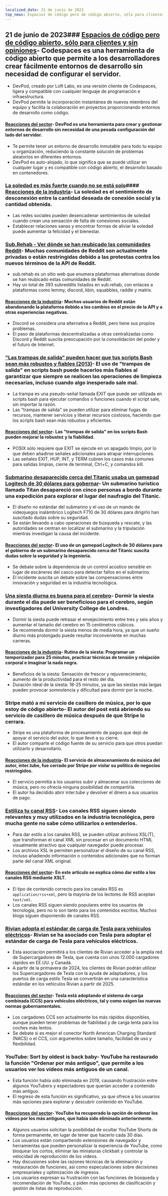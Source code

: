 ```yaml
---
localized_date: 21 de junio de 2023
top_news: Espacios de código pero de código abierto, sólo para clientes y sin opiniones
---
```




<CallToAction />

<Steps>

## 21 de junio de 2023### [Espacios de código pero de código abierto, sólo para clientes y sin opiniones](https://devpod.sh/)- Codespaces es una herramienta de código abierto que permite a los desarrolladores crear fácilmente entornos de desarrollo sin necesidad de configurar el servidor.

- DevPod, creado por Loft Labs, es una versión cliente de Codespaces, ligera y compatible con cualquier lenguaje de programación e infraestructura.
- DevPod permite la incorporación instantánea de nuevos miembros del equipo y facilita la colaboración en proyectos proporcionando entornos de desarrollo como código.

#### [Reacciones del sector](http://news.ycombinator.com/item?id=36407477)- DevPod es una herramienta para crear y gestionar entornos de desarrollo sin necesidad de una pesada configuración del lado del servidor.

- Te permite tener un entorno de desarrollo inmutable para todo tu equipo u organización, reduciendo la constante solución de problemas aleatorios en diferentes entornos.
- DevPod es auto-alojado, lo que significa que se puede utilizar en cualquier lugar y es compatible con código abierto, el desarrollo basado en contenedores.

### [La soledad es más fuerte cuando no se está solo](https://pubmed.ncbi.nlm.nih.gov/37293324/)#### [Reacciones de la industria](http://news.ycombinator.com/item?id=36403280)- La soledad es el sentimiento de desconexión entre la cantidad deseada de conexión social y la cantidad obtenida.

- Las redes sociales pueden desencadenar sentimientos de soledad cuando crean una sensación de falta de conexiones sociales.
- Establecer relaciones sanas y encontrar formas de aliviar la soledad puede aumentar la felicidad y el bienestar.

### [Sub.Rehab - Ver dónde se han reubicado las comunidades Reddit](https://sub.rehab/)- Muchas comunidades de Reddit son actualmente privadas o están restringidas debido a las protestas contra los nuevos términos de la API de Reddit.

- sub.rehab es un sitio web que enumera plataformas alternativas donde se han reubicado estas comunidades de Reddit.
- Hay un total de 393 subreddits listados en sub.rehab, con enlaces a plataformas como lemmy, discord, kbin, squabbles, raddle y matrix.

#### [Reacciones de la industria](http://news.ycombinator.com/item?id=36401999)- Muchos usuarios de Reddit están abandonando la plataforma debido a los cambios en el precio de la API y a otras experiencias negativas.

- Discord se considera una alternativa a Reddit, pero tiene sus propios problemas.
- El paso de plataformas descentralizadas a otras centralizadas como Discord y Reddit suscita preocupación por la consolidación del poder y el futuro de Internet.

### ["Las trampas de salida" pueden hacer que tus scripts Bash sean más robustos y fiables (2013)](http://redsymbol.net/articles/bash-exit-traps/)- El uso de "trampas de salida" en scripts bash puede hacerlos más fiables al garantizar que siempre se realicen las operaciones de limpieza necesarias, incluso cuando algo inesperado sale mal.

- La trampa es una pseudo-señal llamada EXIT que puede ser utilizada en scripts bash para ejecutar comandos o funciones cuando el script sale, sin importar la razón.
- Las "trampas de salida" se pueden utilizar para eliminar fugas de recursos, mantener servicios y liberar recursos costosos, haciendo que los scripts bash sean más robustos y eficientes.

#### [Reacciones del sector](http://news.ycombinator.com/item?id=36400465)- Las "trampas de salida" en los scripts Bash pueden mejorar la robustez y la fiabilidad.

- POSIX sólo requiere que EXIT se ejecute en un apagado limpio, por lo que deben añadirse señales adicionales para atrapar interrupciones.
- Las señales EXIT, HUP, INT, y TERM cubren los casos más comunes para salidas limpias, cierre de terminal, Ctrl+C, y comandos kill.

### [Submarino desaparecido cerca del Titanic usaba un gamepad Logitech de 30 dólares para gobernar](https://arstechnica.com/gaming/2023/06/submarine-missing-near-titanic-used-a-30-logitech-gamepad-for-steering/)- Un submarino turístico llamado Titan desapareció con cinco personas a bordo durante una expedición para explorar el lugar del naufragio del Titanic.

- El diseño no estándar del submarino y el uso de un mando de videojuegos inalámbrico Logitech F710 de 30 dólares para dirigirlo han suscitado dudas sobre su seguridad.
- Se están llevando a cabo operaciones de búsqueda y rescate, y las autoridades se centran en localizar el submarino y la tripulación mientras investigan la causa del incidente.

#### [Reacciones del sector](http://news.ycombinator.com/item?id=36407781)- El uso de un gamepad Logitech de 30 dólares para el gobierno de un submarino desaparecido cerca del Titanic suscita dudas sobre la seguridad y la ingeniería.

- Se debate sobre la dependencia de un control acústico sensible en lugar de escáneres del casco para detectar fallos en el submarino.
- El incidente suscita un debate sobre las compensaciones entre innovación y seguridad en la industria tecnológica.

### [Una siesta diurna es buena para el cerebro](https://www.bbc.com/news/health-65950168)- Dormir la siesta durante el día puede ser beneficioso para el cerebro, según investigadores del University College de Londres.

- Dormir la siesta puede retrasar el envejecimiento entre tres y seis años y aumentar el tamaño del cerebro en 15 centímetros cúbicos.
- Se recomienda dormir la siesta menos de media hora, ya que un sueño diurno más prolongado puede resultar inconveniente en muchas carreras.

#### [Reacciones de la industria](http://news.ycombinator.com/item?id=36399503)- Rutina de la siesta: Programar un temporizador para 25 minutos, practicar técnicas de tensión y relajación corporal e imaginar la nada negra.

- Beneficios de la siesta: Sensación de frescor y rejuvenecimiento, aumento de la productividad para el resto del día.
- Duración ideal de la siesta: 18-25 minutos, ya que las siestas más largas pueden provocar somnolencia y dificultad para dormir por la noche.

### Stripe mató a mi servicio de casillero de música, por lo que estoy de código abierto- El autor del post está abriendo su servicio de casillero de música después de que Stripe lo cerrara.

- Stripe es una plataforma de procesamiento de pagos que dejó de apoyar el servicio del autor, lo que llevó a su cierre.
- El autor comparte el código fuente de su servicio para que otros puedan utilizarlo y desarrollarlo.

#### [Reacciones de la industria](http://news.ycombinator.com/item?id=36403607)- El servicio de almacenamiento de música del autor, inter.tube, fue cerrado por Stripe por violar su política de negocios restringidos.

- El servicio permitía a los usuarios subir y almacenar sus colecciones de música, pero no ofrecía ninguna posibilidad de compartirla.
- El autor ha decidido abrir inter.tube y devolver el dinero a sus usuarios de pago.

### [Estiliza tu canal RSS](https://darekkay.com/blog/rss-styling/)- Los canales RSS siguen siendo relevantes y muy utilizados en la industria tecnológica, pero mucha gente no sabe cómo utilizarlos o entenderlos.

- Para dar estilo a los canales RSS, se pueden utilizar archivos XSL(T), que transforman el canal XML sin procesar en un documento HTML visualmente atractivo que cualquier navegador puede procesar.
- Los archivos XSL le permiten personalizar el diseño de su canal RSS, incluso añadiendo información o contenidos adicionales que no forman parte del canal XML original.

#### [Reacciones del sector](http://news.ycombinator.com/item?id=36401854)- En este artículo se explica cómo dar estilo a los canales RSS mediante XSLT.

- El tipo de contenido correcto para los canales RSS es `application/rss+xml`, pero la mayoría de los lectores de RSS aceptan `text/xml`.
- Los canales RSS siguen siendo populares entre los usuarios de tecnología, pero no lo son tanto para los contenidos escritos. Muchos blogs siguen disponiendo de canales RSS.

### [Rivian adopta el estándar de carga de Tesla para vehículos eléctricos](https://ev-edition.com/2023/06/rivian-joins-forces-with-tesla-embracing-their-charging-standard-for-electric-vehicles/)- Rivian se ha asociado con Tesla para adoptar el estándar de carga de Tesla para vehículos eléctricos.

- Esta asociación permitirá a los clientes de Rivian acceder a la amplia red de Supercargadores de Tesla, que cuenta con unos 12.000 cargadores rápidos en EE.UU. y Canadá.
- A partir de la primavera de 2024, los clientes de Rivian podrán utilizar los Supercargadores de Tesla con la ayuda de adaptadores, y los puertos de carga estilo Tesla se convertirán en una característica estándar en los vehículos Rivian a partir de 2025.

#### [Reacciones del sector](http://news.ycombinator.com/item?id=36403494)- Tesla está adoptando el sistema de carga combinada (CCS) para vehículos eléctricos, tal y como exigen las nuevas normas gubernamentales.

- Los cargadores CCS son actualmente los más rápidos disponibles, aunque pueden tener problemas de fiabilidad y de carga lenta para los coches más lentos.
- Se debate si es mejor el conector North American Charging Standard (NACS) o el CCS, con argumentos sobre tamaño, facilidad de uso y flexibilidad.

### YouTube: Sort by oldest is back baby- YouTube ha restaurado la función "Ordenar por más antiguo", que permite a los usuarios ver los vídeos más antiguos de un canal.

- Esta función había sido eliminada en 2019, causando frustración entre algunos YouTubers y espectadores que querían acceder a contenido más antiguo.
- El regreso de esta función es significativo, ya que ofrece a los usuarios más opciones para explorar y descubrir contenido en YouTube.

#### [Reacciones del sector](http://news.ycombinator.com/item?id=36410777)- YouTube ha recuperado la opción de ordenar los vídeos por los más antiguos, que había sido eliminada anteriormente.

- Algunos usuarios solicitan la posibilidad de ocultar YouTube Shorts de forma permanente, en lugar de tener que hacerlo cada 30 días.
- Los usuarios están compartiendo extensiones de navegador y herramientas que pueden personalizar la experiencia de YouTube, como bloquear los cortos, eliminar las miniaturas clickbait y controlar la velocidad de reproducción de los vídeos.
- Hay discusiones sobre las razones técnicas de la eliminación y restauración de funciones, así como especulaciones sobre decisiones empresariales y optimización de ingresos.
- Los usuarios expresan su frustración con las funciones de búsqueda y recomendación de YouTube, y piden más opciones de clasificación y gestión de listas de reproducción.

</Steps>
